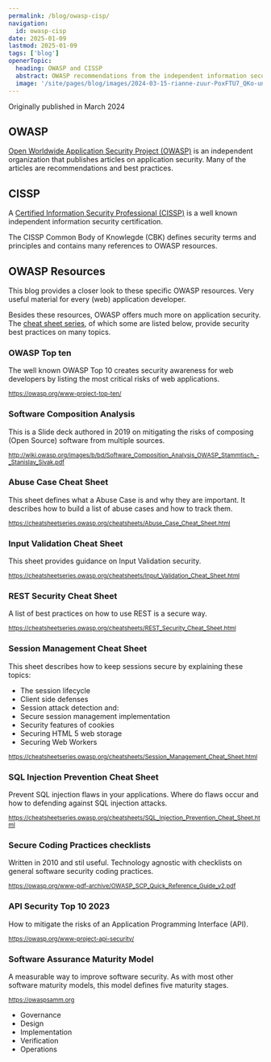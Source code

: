 ```yaml
---
permalink: /blog/owasp-cisp/
navigation:
  id: owasp-cisp
date: 2025-01-09
lastmod: 2025-01-09
tags: ['blog']
openerTopic:
  heading: OWASP and CISSP
  abstract: OWASP recommendations from the independent information security certification CISSP.
  image: '/site/pages/blog/images/2024-03-15-rianne-zuur-PoxFTU7_QKo-unsplash.jpg'
---
```



<div style={{alignSelf: 'end'}}>Originally published in March 2024</div>

## OWASP

[Open Worldwide Application Security Project (OWASP)](https://owasp.org) is an
independent organization that publishes articles on application security. Many of
the articles are recommendations and best practices.

## CISSP

A [Certified Information Security Professional
(CISSP)](https://www.isc2.org/Certifications/CISSP) is a well known independent
information security certification.

The CISSP Common Body of Knowlegde (CBK) defines security terms and principles
and contains many references to OWASP resources.

## OWASP Resources

This blog provides a closer look to these specific OWASP resources. Very useful
material for every (web) application developer.

Besides these resources, OWASP offers much more on application security. The
[cheat sheet series](https://cheatsheetseries.owasp.org), of which some are
listed below, provide security best practices on many topics.

### OWASP Top ten

The well known OWASP Top 10 creates security awareness for web developers by
listing the most critical risks of web applications.

<small>https://owasp.org/www-project-top-ten/</small>

### Software Composition Analysis

This is a Slide deck authored in 2019 on mitigating the risks of composing (Open
Source) software from multiple sources.

<small>http://wiki.owasp.org/images/b/bd/Software_Composition_Analysis_OWASP_Stammtisch_-_Stanislav_Sivak.pdf</small>

### Abuse Case Cheat Sheet

This sheet defines what a Abuse Case is and why they are important. It describes
how to build a list of abuse cases and how to track them.

<small>https://cheatsheetseries.owasp.org/cheatsheets/Abuse_Case_Cheat_Sheet.html</small>

### Input Validation Cheat Sheet

This sheet provides guidance on Input Validation security.

<small>https://cheatsheetseries.owasp.org/cheatsheets/Input_Validation_Cheat_Sheet.html</small>

### REST Security Cheat Sheet

A list of best practices on how to use REST is a secure way.

<small>https://cheatsheetseries.owasp.org/cheatsheets/REST_Security_Cheat_Sheet.html</small>

### Session Management Cheat Sheet

This sheet describes how to keep sessions secure by explaining these topics:

- The session lifecycle
- Client side defenses
- Session attack detection and:
- Secure session management implementation
- Security features of cookies
- Securing HTML 5 web storage
- Securing Web Workers

<small>https://cheatsheetseries.owasp.org/cheatsheets/Session_Management_Cheat_Sheet.html</small>

### SQL Injection Prevention Cheat Sheet

Prevent SQL injection flaws in your applications. Where do flaws occur and how
to defending against SQL injection attacks.

<small>https://cheatsheetseries.owasp.org/cheatsheets/SQL_Injection_Prevention_Cheat_Sheet.html</small>

### Secure Coding Practices checklists

Written in 2010 and stil useful. Technology agnostic with checklists on general
software security coding practices.

<small>https://owasp.org/www-pdf-archive/OWASP_SCP_Quick_Reference_Guide_v2.pdf</small>

### API Security Top 10 2023

How to mitigate the risks of an Application Programming Interface (API).

<small>https://owasp.org/www-project-api-security/</small>

### Software Assurance Maturity Model

A measurable way to improve software security. As with most other software
maturity models, this model defines five maturity stages.

<small>https://owaspsamm.org</small>

- Governance
- Design
- Implementation
- Verification
- Operations

